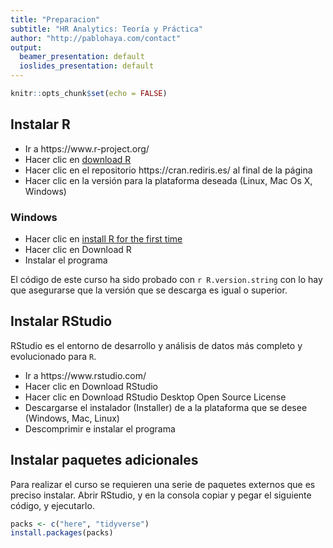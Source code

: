 ```yaml
---
title: "Preparacion"
subtitle: "HR Analytics: Teoría y Práctica"
author: "http://pablohaya.com/contact"
output:
  beamer_presentation: default
  ioslides_presentation: default
---
```


```r
knitr::opts_chunk$set(echo = FALSE)
```

## Instalar R

* Ir a https://www.r-project.org/
* Hacer clic en [download R](http://cran.r-project.org/mirrors.html)
* Hacer clic en el repositorio https://cran.rediris.es/ al final de la página
* Hacer clic en la versión para la plataforma deseada (Linux, Mac Os X, Windows)

### Windows

* Hacer clic en [install R for the first time](https://cran.rediris.es/bin/windows/base/)
* Hacer clic en Download R
* Instalar el programa

El código de este curso ha sido probado con `r R.version.string` con lo hay que asegurarse que la versión que se descarga es igual o superior. 

## Instalar RStudio

RStudio es el entorno de desarrollo y análisis de datos más completo y evolucionado para `R`.

* Ir a https://www.rstudio.com/
* Hacer clic en Download RStudio
* Hacer clic en Download RStudio Desktop Open Source License
* Descargarse el instalador (Installer) de a la plataforma que se desee (Windows, Mac, Linux)
* Descomprimir e instalar el programa

## Instalar paquetes adicionales

Para realizar el curso se requieren una serie de paquetes externos que es preciso instalar. Abrir RStudio, y en la consola copiar y pegar el siguiente código, y ejecutarlo.

```r
packs <- c("here", "tidyverse")
install.packages(packs)
```

